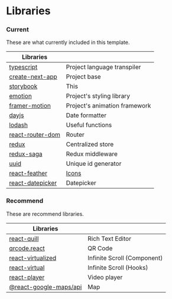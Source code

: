


<Meta title="Documentation/Libraries" />

# Libraries


### Current

These are what currently included in this template.

| Libraries                                                                             |                                                                            |
| ------------------------------------------------------------------------------------- | -------------------------------------------------------------------------- |
| [typescript](https://www.typescriptlang.org/docs/)                                    | Project language transpiler                                                |
| [create-next-app](https://nextjs.org/docs/api-reference/create-next-app)              | Project base                                                               |
| [storybook](https://storybook.js.org/docs/react/get-started/introduction)             | This                                                                       |
| [emotion](https://emotion.sh/docs/introduction)                                       | Project's styling library                                                  |
| [framer-motion](https://www.framer.com/api/motion/)                                   | Project's animation framework                                              |
| [dayjs](https://day.js.org/)                                                          | Date formatter                                                             |
| [lodash](https://lodash.com/docs/4.17.15)                                             | Useful functions                                                           |
| [react-router-dom](https://reactrouter.com/web/guides/quick-start)                    | Router                                                                     |
| [redux](https://react-redux.js.org/)                                                  | Centralized store                                                          |
| [redux-saga](https://redux-saga.js.org/)                                              | Redux middleware                                                           |
| [uuid](https://github.com/uuidjs/uuid#readme)                                         | Unique id generator                                                        |
| [react-feather](https://feathericons.com/)                                            | [Icons](?path=/story/documentation-icons--page)                           |
| [react-datepicker](https://reactdatepicker.com/)                                      | Datepicker                                                                 |

### Recommend

These are recommend libraries.

| Libraries                                                                             |                                                                            |
| ------------------------------------------------------------------------------------- | -------------------------------------------------------------------------- |
| [react-quill](https://github.com/zenoamaro/react-quill)                               | Rich Text Editor                                                           |
| [qrcode.react](https://www.npmjs.com/package/qrcode.react)                            | QR Code                                                                    |
| [react-virtualized](http://bvaughn.github.io/react-virtualized)                       | Infinite Scroll  (Component)                                               |
| [react-virtual](https://github.com/tannerlinsley/react-virtual)                       | Infinite Scroll  (Hooks)                                                   |
| [react-player](https://github.com/cookpete/react-player)                              | Video player                                                               |
| [@react-google-maps/api](https://react-google-maps-api-docs.netlify.app/)             | Map                                                                        |
